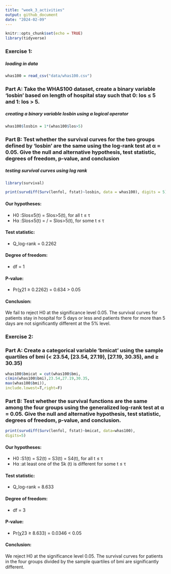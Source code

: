 ```yaml
---
title: "week_3_activities"
output: github_document
date: "2024-02-09"
---
```


```r
knitr::opts_chunk$set(echo = TRUE)
library(tidyverse)
```


### Exercise 1:

##### loading in data
```r
whas100 = read_csv("data/whas100.csv")
```

### Part A: Take the WHAS100 dataset, create a binary variable ‘losbin’ based on length of hospital stay such that 0: los ≤ 5 and 1: los > 5.

##### creating a binary variable losbin using a logical operator
```r
whas100$losbin = 1*(whas100$los>5)
```

### Part B: Test whether the survival curves for the two groups defined by ‘losbin’ are the same using the log-rank test at α = 0.05. Give the null and alternative hypothesis, test statistic, degrees of freedom, p-value, and conclusion

##### testing survival curves using log rank
```r
library(survival)

print(survdiff(Surv(lenfol, fstat)~losbin, data = whas100), digits = 5)
```


#### Our hypotheses:

* H0 :Slos≤5(t) = Slos>5(t), for all t ≤ τ
* Hα :Slos≤5(t) = / = Slos>5(t), for some t ≤ τ

#### Test statistic:

* Q_log-rank = 0.2262

#### Degree of freedom: 
* df = 1

#### P-value: 
* Pr(χ21 ≥ 0.2262) = 0.634 > 0.05

#### Conclusion: 

We fail to reject H0 at the significance level 0.05. The survival curves for patients stay in hospital for 5 days or less and patients there for more than 5 days are not significantly different at the 5% level.


### Exercise 2:


### Part A: Create a categorical variable ‘bmicat’ using the sample quartiles of bmi (< 23.54, [23.54, 27.19), [27.19, 30.35), and ≥ 30.35)

```r
whas100$bmicat = cut(whas100$bmi,
c(min(whas100$bmi),23.54,27.19,30.35,
max(whas100$bmi)),
include.lowest=T,right=F)
```

### Part B: Test whether the survival functions are the same among the four groups using the generalized log-rank test at α = 0.05. Give the null and alternative hypothesis, test statistic, degrees of freedom, p-value, and conclusion.

```r
print(survdiff(Surv(lenfol, fstat)~bmicat, data=whas100),
digits=5)
```

#### Our hypotheses:

* H0 :S1(t) = S2(t) = S3(t) = S4(t), for all t ≤ τ
* Hα :at least one of the Sk (t) is different for some t ≤ τ

#### Test statistic:

* Q_log-rank = 8.633

#### Degree of freedom: 
* df = 3

#### P-value: 
* Pr(χ23 ≥ 8.633) = 0.0346 < 0.05

#### Conclusion: 

We reject H0 at the significance level 0.05. The survival curves for patients in the four groups divided by the sample quartiles of bmi are significantly different.